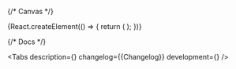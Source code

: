 

<Meta title='Components/TimeInput' component={TimeInput} id='TimeInput' />

{/* Canvas */}

<Story name='TimeInput'>
    {React.createElement(() => {
        return (
            <TimeInput
                block={boolean('block', false)}
                size={select('size', ['s', 'm', 'l'], 's')}
                error={text('error', '')}
                hint={text('hint', '')}
                label={text('label', '')}
                placeholder={text('placeholder', '')}
                clear={boolean('clear', false)}
            />
        );
    })}
</Story>

{/* Docs */}

<ComponentHeader
    name='TimeInput'
    version={packageJson.version}
    package='@alfalab/core-components/time-input'
    children='Поле для указания времени.'
/>

<Tabs
    description={<Description />}
    changelog={<Markdown>{Changelog}</Markdown>}
    development={<Development />}
/>
